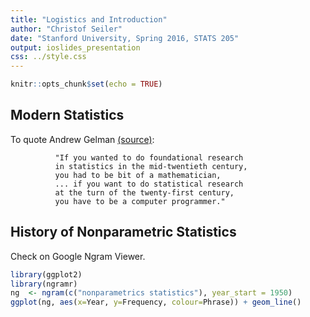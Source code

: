 ```yaml
---
title: "Logistics and Introduction"
author: "Christof Seiler"
date: "Stanford University, Spring 2016, STATS 205"
output: ioslides_presentation
css: ../style.css
---
```


```r
knitr::opts_chunk$set(echo = TRUE)
```

## Modern Statistics

To quote Andrew Gelman [(source)](http://arxiv.org/pdf/1001.2968.pdf):

```
          "If you wanted to do foundational research 
          in statistics in the mid-twentieth century, 
          you had to be bit of a mathematician, 
          ... if you want to do statistical research 
          at the turn of the twenty-first century, 
          you have to be a computer programmer."
```

## History of Nonparametric Statistics

Check on Google Ngram Viewer.

```r
library(ggplot2)
library(ngramr)
ng  <- ngram(c("nonparametrics statistics"), year_start = 1950)
ggplot(ng, aes(x=Year, y=Frequency, colour=Phrase)) + geom_line()
```
